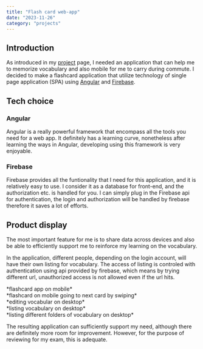 ```yaml
---
title: "Flash card web-app"
date: "2023-11-26"
category: "projects"
---
```


## Introduction

As introduced in my [project](/projects) page, I needed an application that can help me to memorize vocabulary and also mobile for me to carry during commute. I decided to make a flashcard application that utilize technology of single page application (SPA) using [Angular](https://angular.io/) and [Firebase](https://firebase.google.com/). 

## Tech choice

### Angular

Angular is a really powerful framework that encompass all the tools you need for a web app. It definitely has a learning curve, nonetheless after learning the ways in Angular, developing using this framework is very enjoyable. 

### Firebase

Firebase provides all the funtionality that I need for this application, and it is relatively easy to use. I consider it as a database for front-end, and the authorization etc. is handled for you. I can simply plug in the Firebase api for authentication, the login and authorization will be handled by firebase therefore it saves a lot of efforts. 

## Product display

The most important feature for me is to share data across devices and also be able to efficiently support me to reinforce my learning on the vocabulary. 

In the application, different people, depending on the login account, will have their own listing for vocabulary. The access of listing is controled with authentication using api provided by firebase, which means by trying different url, unauthorized access is not allowed even if the url hits. 

<GridContainer>
<div>
<NextImage src={"/assets/blog/project-flashcard-02.jpg"} width={300} height={400} alt="flashcard display on phone" />
*flashcard app on mobile*
</div>
<div>
<NextImage src={"/assets/blog/project-flashcard-03.gif"} width={300} height={400} alt="flashcard display" />
*flashcard on mobile going to next card by swiping*
</div>
<div>
<NextImage src={"/assets/blog/project-flashcard-01.png"} width={300} height={400} alt="flashcard display desktop" />
*editing vocabular on desktop*
</div>
<div>
<NextImage src={"/assets/blog/project-flashcard-04.png"} width={300} height={400} alt="flashcard display" />
*listing vocabulary on desktop*
</div>
<div>
    <NextImage src={"/assets/blog/project-flashcard-05.png"} width={300} height={400} alt="flashcard display" />
    *listing different folders of vocabulary on desktop*
</div>
</GridContainer>

The resulting application can sufficiently support my need, although there are definitely more room for improvement. However, for the purpose of reviewing for my exam, this is adequate. 
